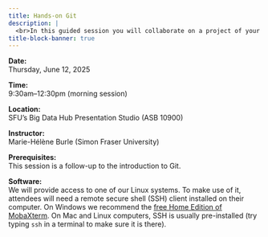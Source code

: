 ```yaml
---
title: Hands-on Git
description: |
  <br>In this guided session you will collaborate on a project of your choice (either Bash, HPC, or R).
title-block-banner: true
---
```


:::{.topdef}

**Date:** \
Thursday, June 12, 2025

**Time:** \
9:30am–12:30pm (morning session)

**Location:** \
SFU's Big Data Hub Presentation Studio (ASB 10900)

**Instructor:** \
Marie-Hélène Burle (Simon Fraser University)

**Prerequisites:** \
This session is a follow-up to the introduction to Git.

**Software:** \
We will provide access to one of our Linux systems. To make use of it, attendees will need a remote secure shell (SSH) client installed on their computer. On Windows we recommend the [free Home Edition of MobaXterm](https://mobaxterm.mobatek.net/download.html). On Mac and Linux computers, SSH is usually pre-installed (try typing `ssh` in a terminal to make sure it is there).

:::

